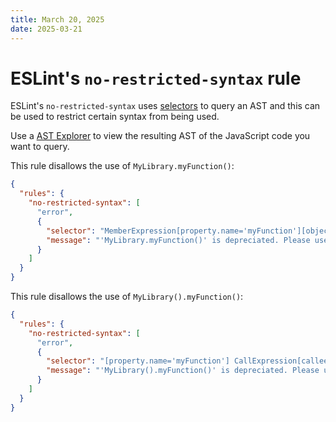 ```yaml
---
title: March 20, 2025
date: 2025-03-21
---
```


#  ESLint's `no-restricted-syntax` rule
ESLint's `no-restricted-syntax` uses [selectors](https://eslint.org/docs/latest/developer-guide/selectors) to query an AST and this can be used to restrict certain syntax from being used.

Use a [AST Explorer](https://astexplorer.net/) to view the resulting AST of the JavaScript code you want to query.

This rule disallows the use of `MyLibrary.myFunction()`:

```json
{
  "rules": {
    "no-restricted-syntax": [
      "error",
      {
        "selector": "MemberExpression[property.name='myFunction'][object.name='MyLibrary']",
        "message": "'MyLibrary.myFunction()' is depreciated. Please use MyOtherLibrary.myNewFunction()"
      }
    ]
  }
}
```

This rule disallows the use of `MyLibrary().myFunction()`:

```json
{
  "rules": {
    "no-restricted-syntax": [
      "error",
      {
        "selector": "[property.name='myFunction'] CallExpression[callee.name='MyLibrary']",
        "message": "'MyLibrary().myFunction()' is depreciated. Please use MyOtherLibrary.myNewFunction()"
      }
    ]
  }
}
```
